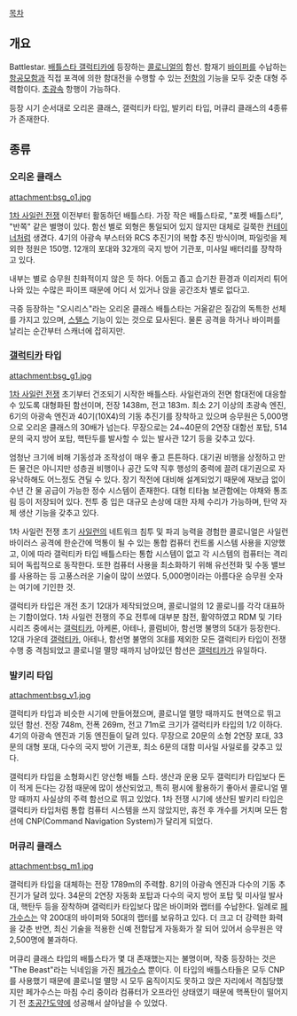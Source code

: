 [[목차]]
== 개요 ==
Battlestar. [[배틀스타 갤럭티카]]에 등장하는 [[콜로니얼]]의 함선. 함재기 [[바이퍼]]를 수납하는 [[항공모함]]과 직접 포격에 의한 함대전을 수행할 수 있는 [[전함]]의 기능을 모두 갖춘 대형 주력함이다. [[초광속]] 항행이 가능하다. 

등장 시기 순서대로 오리온 클래스, 갤럭티카 타입, 발키리 타입, 머큐리 클래스의 4종류가 존재한다.

== 종류 ==
=== 오리온 클래스 ===
attachment:bsg_o1.jpg

[[사일런 전쟁|1차 사일런 전쟁]] 이전부터 활동하던 배틀스타. 가장 작은 배틀스타로, "포켓 배틀스타", "반쪽" 같은 별명이 있다. 함선 별로 외형은 통일되어 있지 않지만 대체로 길쭉한 [[컨테이너]]처럼 생겼다. 4기의 아광속 부스터와 RCS 추진기의 복합 추진 방식이며, 파일럿을 제외한 정원은 150명. 12개의 포대와 32개의 국지 방어 기관포, 미사일 배터리를 장착하고 있다.

내부는 별로 승무원 친화적이지 않은 듯 하다. 어둡고 좁고 습기찬 환경과 이리저리 튀어나와 있는 수많은 파이프 때문에 어디 서 있거나 앉을 공간조차 별로 없다고. 

극중 등장하는 "오시리스"라는 오리온 클래스 배틀스타는 거울같은 질감의 독특한 선체를 가지고 있으며, [[스텔스]] 기능이 있는 것으로 묘사된다. 물론 공격을 하거나 바이퍼를 날리는 순간부터 스캐너에 잡히지만.

=== [[갤럭티카]] 타입 ===
attachment:bsg_g1.jpg

[[사일런 전쟁|1차 사일런 전쟁]] 초기부터 건조되기 시작한 배틀스타. 사일런과의 전면 함대전에 대응할 수 있도록 대형화된 함선이며, 전장 1438m, 전고 183m. 최소 2기 이상의 초광속 엔진, 6기의 아광속 엔진과 40기(10X4)의 기동 추진기를 장착하고 있으며 승무원은 5,000명으로 오리온 클래스의 30배가 넘는다. 무장으로는 24~40문의 2연장 대함선 포탑, 514문의 국지 방어 포탑, 핵탄두를 발사할 수 있는 발사관 12기 등을 갖추고 있다.

엄청난 크기에 비해 기동성과 조작성이 매우 좋고 튼튼하다. 대기권 비행을 상정하고 만든 물건은 아니지만 성층권 비행이나 공간 도약 직후 행성의 중력에 끌려 대기권으로 자유낙하해도 어느정도 견딜 수 있다. 장기 작전에 대비해 설계되었기 때문에 재보급 없이 수년 간 물 공급이 가능한 정수 시스템이 존재한다. 대형 티타늄 보관함에는 야채와 통조림 등이 저장되어 있다. 전투 중 입은 대규모 손상에 대한 자체 수리가 가능하며, 탄약 자체 생산 기능을 갖추고 있다.

1차 사일런 전쟁 초기 [[사일런]]의 네트워크 침투 및 파괴 능력을 경험한 콜로니얼은 사일런 바이러스 공격에 한순간에 먹통이 될 수 있는 통합 컴퓨터 컨트롤 시스템 사용을 지양했고, 이에 따라 갤럭티카 타입 배틀스타는 통합 시스템이 없고 각 시스템의 컴퓨터는 격리되어 독립적으로 동작한다. 또한 컴퓨터 사용을 최소화하기 위해 유선전화 및 수동 밸브를 사용하는 등 고풍스러운 기술이 많이 쓰였다. 5,000명이라는 아름다운 승무원 숫자는 여기에 기인한 것.

갤럭티카 타입은 개전 초기 12대가 제작되었으며, 콜로니얼의 12 콜로니를 각각 대표하는 기함이었다. 1차 사일런 전쟁의 주요 전투에 대부분 참전, 활약하였고 RDM 및 기타 시리즈 중에서는 [[갤럭티카]], 아케론, 아테나, 콜럼비아, 함선명 불명의 5대가 등장한다. 12대 가운데 [[갤럭티카]], 아테나, 함선명 불명의 3대를 제외한 모든 갤럭티카 타입이 전쟁 수행 중 격침되었고 콜로니얼 멸망 때까지 남아있던 함선은 [[갤럭티카]]가 유일하다.

=== 발키리 타입 ===
attachment:bsg_v1.jpg

갤럭티카 타입과 비슷한 시기에 만들어졌으며, 콜로니얼 멸망 때까지도 현역으로 뛰고 있던 함선. 전장 748m, 전폭 269m, 전고 71m로 크기가 갤럭티카 타입의 1/2 이하다. 4기의 아광속 엔진과 기동 엔진들이 달려 있다. 무장으로 20문의 소형 2연장 포대, 33문의 대형 포대, 다수의 국지 방어 기관포, 최소 6문의 대함 미사일 사일로를 갖추고 있다. 

갤럭티카 타입을 소형화시킨 양산형 배틀 스타. 생산과 운용 모두 갤럭티카 타입보다 돈이 적게 든다는 강점 때문에 많이 생산되었고, 특히 평시에 활용하기 좋아서 콜로니얼 멸망 때까지 사실상의 주력 함선으로 뛰고 있었다. 1차 전쟁 시기에 생산된 발키리 타입은 갤럭티카 타입처럼 통합 컴퓨터 시스템을 쓰지 않았지만, 휴전 후 개수를 거치며 모든 함선에 CNP(Command Navigation System)가 달리게 되었다.

=== 머큐리 클래스 ===
attachment:bsg_m1.jpg

갤럭티카 타입을 대체하는 전장 1789m의 주력함. 8기의 아광속 엔진과 다수의 기동 추진기가 달려 있다. 34문의 2연장 자동화 포탑과 다수의 국지 방어 포탑 및 미사일 발사대, 핵탄두 등을 장착하며 갤럭티카 타입보다 많은 바이퍼와 랩터를 수납한다. 일례로 [[페가수스]]는 약 200대의 바이퍼와 50대의 랩터를 보유하고 있다. 더 크고 더 강력한 화력을 갖춘 반면, 최신 기술을 적용한 신예 전함답게 자동화가 잘 되어 있어서 승무원은 약 2,500명에 불과하다.

머큐리 클래스 타입의 배틀스타가 몇 대 존재했는지는 불명이며, 작중 등장하는 것은 "The Beast"라는 닉네임을 가진 [[페가수스]] 뿐이다. 이 타입의 배틀스타들은 모두 CNP를 사용했기 때문에 콜로니얼 멸망 시 모두 움직이지도 못하고 앉은 자리에서 격침당했지만 페가수스는 마침 수리 중이라 컴퓨터가 오프라인 상태였기 때문에 핵폭탄이 떨어지기 전 [[초공간도약]]에 성공해서 살아남을 수 있었다.
